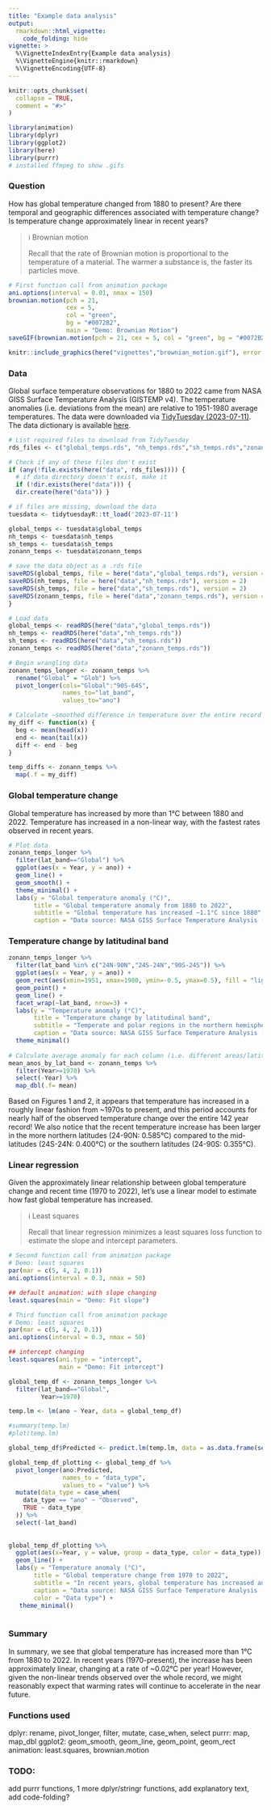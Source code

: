 ```yaml
---
title: "Example data analysis"
output: 
  rmarkdown::html_vignette:
    code_folding: hide
vignette: >
  %\VignetteIndexEntry{Example data analysis}
  %\VignetteEngine{knitr::rmarkdown}
  %\VignetteEncoding{UTF-8}
---
```


```r
knitr::opts_chunk$set(
  collapse = TRUE,
  comment = "#>"
)
```

```r
library(animation)
library(dplyr)
library(ggplot2)
library(here)
library(purrr)
# installed ffmpeg to show .gifs
```

### Question  

How has global temperature changed from 1880 to present? Are there temporal and geographic differences associated with temperature change? Is temperature change approximately linear in recent years? 

> ℹ️ Brownian motion
>
> Recall that the rate of Brownian motion is proportional to the temperature of a material. The warmer a substance is, the faster its particles move.


```r
# First function call from animation package
ani.options(interval = 0.01, nmax = 150)
brownian.motion(pch = 21, 
                cex = 5, 
                col = "green", 
                bg = "#0072B2", 
                main = "Demo: Brownian Motion")
saveGIF(brownian.motion(pch = 21, cex = 5, col = "green", bg = "#0072B2", main = "Demonstration of Brownian Motion"), movie.name="brownian_motion.gif")

```

```r
knitr::include_graphics(here("vignettes","brownian_motion.gif"), error = FALSE)
```


### Data  

Global surface temperature observations for 1880 to 2022 came from NASA GISS Surface Temperature Analysis (GISTEMP v4). The temperature anomalies (i.e. deviations from the mean) are relative to 1951-1980 average temperatures. The data were downloaded via [TidyTuesday (2023-07-11)](https://github.com/rfordatascience/tidytuesday/tree/master/data/2023/2023-07-11). The data dictionary is available [here](https://github.com/rfordatascience/tidytuesday/blob/master/data/2023/2023-07-11/readme.md#data-dictionary).


```r
# List required files to download from TidyTuesday
rds_files <- c("global_temps.rds", "nh_temps.rds","sh_temps.rds","zonann_temps.rds")

# Check if any of these files don't exist
if (any(!file.exists(here("data", rds_files)))) {
  # if data directory doesn't exist, make it
  if (!dir.exists(here("data"))) {
  dir.create(here("data")) }

# if files are missing, download the data
tuesdata <- tidytuesdayR::tt_load('2023-07-11')

global_temps <- tuesdata$global_temps
nh_temps <- tuesdata$nh_temps
sh_temps <- tuesdata$sh_temps
zonann_temps <- tuesdata$zonann_temps

# save the data object as a .rds file
saveRDS(global_temps, file = here("data","global_temps.rds"), version = 2)
saveRDS(nh_temps, file = here("data","nh_temps.rds"), version = 2)
saveRDS(sh_temps, file = here("data","sh_temps.rds"), version = 2)
saveRDS(zonann_temps, file = here("data","zonann_temps.rds"), version = 2)
}

# Load data
global_temps <- readRDS(here("data","global_temps.rds"))
nh_temps <- readRDS(here("data","nh_temps.rds"))
sh_temps <- readRDS(here("data","sh_temps.rds"))
zonann_temps <- readRDS(here("data","zonann_temps.rds"))

```


```r
# Begin wrangling data
zonann_temps_longer <- zonann_temps %>%
  rename("Global" = "Glob") %>%
  pivot_longer(cols="Global":"90S-64S",
               names_to="lat_band",
               values_to="ano")

# Calculate ~smoothed difference in temperature over the entire record
my_diff <- function(x) {
  beg <- mean(head(x))
  end <- mean(tail(x))
  diff <- end - beg
}

temp_diffs <- zonann_temps %>%
  map(.f = my_diff)

```

### Global temperature change
Global temperature has increased by more than 1°C between 1880 and 2022. Temperature has increased in a non-linear way, with the fastest rates observed in recent years. 

```r
# Plot data
zonann_temps_longer %>% 
  filter(lat_band=="Global") %>%
  ggplot(aes(x = Year, y = ano)) +
  geom_line() +
  geom_smooth() +
  theme_minimal() +
  labs(y = "Global temperature anomaly (°C)",
       title = "Global temperature anomaly from 1880 to 2022",
       subtitle = "Global temperature has increased ~1.1°C since 1880",
       caption = "Data source: NASA GISS Surface Temperature Analysis (GISTEMP v4)")


```

### Temperature change by latitudinal band

```r
zonann_temps_longer %>%
  filter(lat_band %in% c("24N-90N","24S-24N","90S-24S")) %>%
  ggplot(aes(x = Year, y = ano)) +
  geom_rect(aes(xmin=1951, xmax=1980, ymin=-0.5, ymax=0.5), fill = "lightblue", alpha=0.01) +
  geom_point() +
  geom_line() +
  facet_wrap(~lat_band, nrow=3) +
  labs(y = "Temperature anomaly (°C)",
       title = "Temperature change by latitudinal band",
       subtitle = "Temperate and polar regions in the northern hemisphere (24-90N) experienced \nhigher variability and larger overall temperature change.",
       caption = "Data source: NASA GISS Surface Temperature Analysis (GISTEMP v4)") +
  theme_minimal()
  
# Calculate average anomaly for each column (i.e. different areas/latitude bands) in recent past (1970-2022)
mean_anos_by_lat_band <- zonann_temps %>%
  filter(Year>=1970) %>%
  select(-Year) %>%
  map_dbl(.f= mean)

```

Based on Figures 1 and 2, it appears that temperature has increased in a roughly linear fashion from ~1970s to present, and this period accounts for nearly half of the observed temperature change over the entire 142 year record! We also notice that the recent temperature increase has been larger in the more northern latitudes (24-90N: 0.585°C) compared to the mid-latitudes (24S-24N: 0.400°C) or the southern latitudes (24-90S: 0.355°C). 

### Linear regression
Given the approximately linear relationship between global temperature change and recent time (1970 to 2022), let's use a linear model to estimate how fast global temperature has increased.

> ℹ️ Least squares
>
> Recall that linear regression minimizes a least squares loss function to estimate the slope and intercept parameters.


```r
# Second function call from animation package
# Demo: least squares 
par(mar = c(5, 4, 2, 0.1))
ani.options(interval = 0.3, nmax = 50)

## default animation: with slope changing
least.squares(main = "Demo: Fit slope")

```

```r
# Third function call from animation package
# Demo: least squares 
par(mar = c(5, 4, 2, 0.1))
ani.options(interval = 0.3, nmax = 50)

## intercept changing
least.squares(ani.type = "intercept",
              main = "Demo: Fit intercept")

```


```r
global_temp_df <- zonann_temps_longer %>%
  filter(lat_band=="Global",
         Year>=1970)

temp.lm <- lm(ano ~ Year, data = global_temp_df)

#summary(temp.lm)
#plot(temp.lm)

global_temp_df$Predicted <- predict.lm(temp.lm, data = as.data.frame(seq(1970, 2022,1)))

```


```r
global_temp_df_plotting <- global_temp_df %>%
  pivot_longer(ano:Predicted,
               names_to = "data_type",
               values_to = "value") %>%
  mutate(data_type = case_when(
    data_type == "ano" ~ "Observed",
    TRUE ~ data_type
  )) %>%
  select(-lat_band)
  
  
global_temp_df_plotting %>%
  ggplot(aes(x=Year, y = value, group = data_type, color = data_type)) +
  geom_line() +
  labs(y = "Temperature anomaly (°C)",
       title = "Global temperature change from 1970 to 2022",
       subtitle = "In recent years, global temperature has increased an average of ~0.02 °C per year.",
       caption = "Data source: NASA GISS Surface Temperature Analysis (GISTEMP v4)",
       color = "Data type") +
   theme_minimal()
  
```


### Summary  
In summary, we see that global temperature has increased more than 1°C from 1880 to 2022. In recent years (1970-present), the increase has been approximately linear, changing at a rate of ~0.02°C per year! However, given the non-linear trends observed over the whole record, we might reasonably expect that warming rates will continue to accelerate in the near future.


### Functions used

dplyr: rename, pivot_longer, filter, mutate, case_when, select
purrr: map, map_dbl
ggplot2: geom_smooth, geom_line, geom_point, geom_rect
animation: least.squares, brownian.motion

### TODO:
add purrr functions, 1 more dplyr/stringr functions, add explanatory text, add code-folding?

